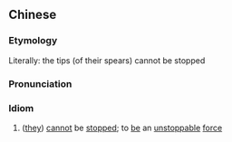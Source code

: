 {{also|锋不可当}}
==Chinese==
{{zh-forms|s=锋不可当|type=121}}

===Etymology===
Literally: the tips (of their spears) cannot be stopped

===Pronunciation===
{{zh-pron
|m=fēng 不kě dàng
|cat=id
}}

===Idiom===
{{zh-idiom}}

# ([[they]]) [[cannot]] be [[stopped]]; to [[be]] an [[unstoppable]] [[force]]